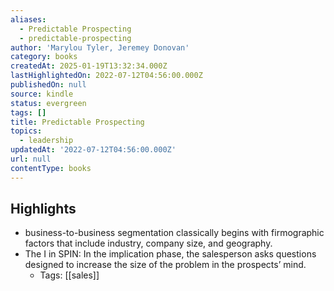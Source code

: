 ```yaml
---
aliases:
  - Predictable Prospecting
  - predictable-prospecting
author: 'Marylou Tyler, Jeremey Donovan'
category: books
createdAt: 2025-01-19T13:32:34.000Z
lastHighlightedOn: 2022-07-12T04:56:00.000Z
publishedOn: null
source: kindle
status: evergreen
tags: []
title: Predictable Prospecting
topics:
  - leadership
updatedAt: '2022-07-12T04:56:00.000Z'
url: null
contentType: books
---
```

## Highlights

- business-to-business segmentation classically begins with firmographic factors that include industry, company size, and geography.
- The I in SPIN: In the implication phase, the salesperson asks questions designed to increase the size of the problem in the prospects’ mind.
  - Tags: [[sales]]

